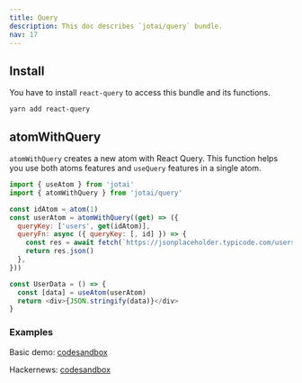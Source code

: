```yaml
---
title: Query
description: This doc describes `jotai/query` bundle.
nav: 17
---
```


## Install

You have to install `react-query` to access this bundle and its functions.

```
yarn add react-query
```

## atomWithQuery

`atomWithQuery` creates a new atom with React Query. This function helps you use both atoms features and `useQuery` features in a single atom.

```js
import { useAtom } from 'jotai'
import { atomWithQuery } from 'jotai/query'

const idAtom = atom(1)
const userAtom = atomWithQuery((get) => ({
  queryKey: ['users', get(idAtom)],
  queryFn: async ({ queryKey: [, id] }) => {
    const res = await fetch(`https://jsonplaceholder.typicode.com/users/${id}`)
    return res.json()
  },
}))

const UserData = () => {
  const [data] = useAtom(userAtom)
  return <div>{JSON.stringify(data)}</div>
}
```

### Examples

Basic demo: [codesandbox](https://codesandbox.io/s/jotai-query-demo-ij2sd)

Hackernews: [codesandbox](https://codesandbox.io/s/jotai-query-hacker-news-u4sli)
